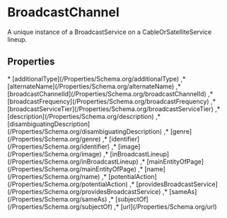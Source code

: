 # BroadcastChannel

A unique instance of a BroadcastService on a CableOrSatelliteService lineup.

## Properties

<Grid>
* [additionalType](/Properties/Schema.org/additionalType)
,* [alternateName](/Properties/Schema.org/alternateName)
,* [broadcastChannelId](/Properties/Schema.org/broadcastChannelId)
,* [broadcastFrequency](/Properties/Schema.org/broadcastFrequency)
,* [broadcastServiceTier](/Properties/Schema.org/broadcastServiceTier)
,* [description](/Properties/Schema.org/description)
,* [disambiguatingDescription](/Properties/Schema.org/disambiguatingDescription)
,* [genre](/Properties/Schema.org/genre)
,* [identifier](/Properties/Schema.org/identifier)
,* [image](/Properties/Schema.org/image)
,* [inBroadcastLineup](/Properties/Schema.org/inBroadcastLineup)
,* [mainEntityOfPage](/Properties/Schema.org/mainEntityOfPage)
,* [name](/Properties/Schema.org/name)
,* [potentialAction](/Properties/Schema.org/potentialAction)
,* [providesBroadcastService](/Properties/Schema.org/providesBroadcastService)
,* [sameAs](/Properties/Schema.org/sameAs)
,* [subjectOf](/Properties/Schema.org/subjectOf)
,* [url](/Properties/Schema.org/url)

</Grid>

